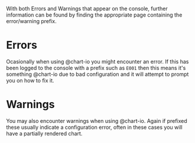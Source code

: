 
<Meta title="Errors & Warnings/Introduction" />

With both Errors and Warnings that appear on the console, further information can be found by finding the appropriate page containing the error/warning prefix.

# Errors

Ocasionally when using @chart-io you might encounter an error. If this has been logged to the console with a prefix such as `E001` then this means it's something @chart-io due to bad configuration and it will attempt to prompt you on how to fix it.

# Warnings

You may also encounter warnings when using @chart-io. Again if prefixed these usually indicate a configuration error, often in these cases you will have a partially rendered chart.

